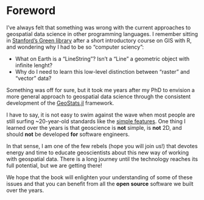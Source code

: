 # Foreword {.unnumbered}

I've always felt that something was wrong with the current approaches
to geospatial data science in other programming languages. I remember
sitting in
[Stanford's Green library](https://en.wikipedia.org/wiki/Cecil_H._Green_Library) after a short
introductory course on GIS with R, and wondering why I had to be so
"computer sciency":

- What on Earth is a "LineString"? Isn't a "Line" a geometric object with infinite lenght?
- Why do I need to learn this low-level distinction between "raster" and "vector" data?

Something was off for sure, but it took me years after my PhD to envision
a more general approach to geospatial data science through the consistent
development of the
[GeoStats.jl](https://github.com/JuliaEarth/GeoStats.jl) framework.

I have to say, it is not easy to swim against the wave when most people
are still surfing ~20-year-old standards like the
[simple features](https://www.iso.org/standard/40114.html).
One thing I learned over the years is that geoscience is **not** simple,
is **not** 2D, and should **not** be developed **for** software engineers.

In that sense, I am one of the few rebels (hope you will join us!) that
devotes energy and time to educate geoscientists about this new way of
working with geospatial data. There is a long journey until the technology
reaches its full potential, but we are getting there!

We hope that the book will enlighten your understanding of some of these
issues and that you can benefit from all the **open source** software
we built over the years.